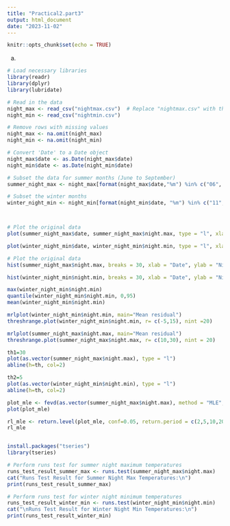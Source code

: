 ```yaml
---
title: "Practical2.part3"
output: html_document
date: "2023-11-02"
---
```


```r
knitr::opts_chunk$set(echo = TRUE)
```

a)
```r

# Load necessary libraries
library(readr)
library(dplyr)
library(lubridate)

# Read in the data
night_max <- read_csv("nightmax.csv")  # Replace "nightmax.csv" with the actual file name
night_min <- read_csv("nightmin.csv")

# Remove rows with missing values
night_max <- na.omit(night_max)
night_min <- na.omit(night_min)

# Convert 'Date' to a Date object
night_max$date <- as.Date(night_max$date)
night_min$date <- as.Date(night_min$date)

# Subset the data for summer months (June to September)
summer_night_max <- night_max[format(night_max$date,"%m") %in% c("06", "07", "08", "09"), ] 

# Subset the winter months
winter_night_min <- night_min[format(night_min$date, "%m") %in% c("11", "12", "01", "02"), ]



# Plot the original data
plot(summer_night_max$date, summer_night_max$night.max, type = "l", xlab = "Date", ylab = "Night Max Temperature", main = "Summer Night Max Temperatures")

plot(winter_night_min$date, winter_night_min$night.min, type = "l", xlab = "Date", ylab = "Night Min Temperature", main = "Winter Night Min Temperatures")

```


```r
# Plot the original data
hist(summer_night_max$night.max, breaks = 30, xlab = "Date", ylab = "Night Max Temperature", main = "Summer Night Max Temperatures frequency")

hist(winter_night_min$night.min, breaks = 30, xlab = "Date", ylab = "Night Min Temperature", main = "Winter Night Min Temperatures frequency")
```

```r
max(winter_night_min$night.min)
quantile(winter_night_min$night.min, 0,95)
mean(winter_night_min$night.min)


```
```r

mrlplot(winter_night_min$night.min, main="Mean residual")
threshrange.plot(winter_night_min$night.min, r= c(-5,15), nint =20)

mrlplot(summer_night_max$night.max, main="Mean residual")
threshrange.plot(summer_night_max$night.max, r= c(10,30), nint = 20)
```

```r
th1=30
plot(as.vector(summer_night_max$night.max), type = "l")
abline(h=th, col=2)

th2=5
plot(as.vector(winter_night_min$night.min), type = "l")
abline(h=th, col=2)
```

```r
plot_mle <- fevd(as.vector(summer_night_max$night.max), method = "MLE",  type="GP", threshold = th1)
plot(plot_mle)
```
```r
rl_mle <- return.level(plot_mle, conf=0.05, return.period = c(2,5,10,20,50), do.ci=T)
rl_mle
```
```r

```


```r
install.packages("tseries")
library(tseries)

# Perform runs test for summer night maximum temperatures
runs_test_result_summer_max <- runs.test(summer_night_max$night.max)
cat("Runs Test Result for Summer Night Max Temperatures:\n")
print(runs_test_result_summer_max)

# Perform runs test for winter night minimum temperatures
runs_test_result_winter_min <- runs.test(winter_night_min$night.min)
cat("\nRuns Test Result for Winter Night Min Temperatures:\n")
print(runs_test_result_winter_min)

```


